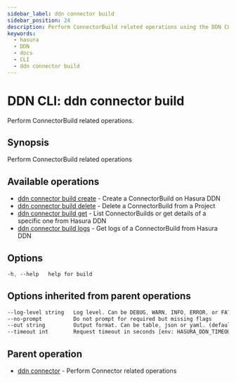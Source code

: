 ```yaml
---
sidebar_label: ddn connector build
sidebar_position: 24
description: Perform ConnectorBuild related operations using the DDN CLI
keywords:
  - hasura
  - DDN
  - docs
  - CLI
  - ddn connector build
---
```


# DDN CLI: ddn connector build

Perform ConnectorBuild related operations.

## Synopsis

Perform ConnectorBuild related operations

## Available operations

- [ddn connector build create](/reference/cli/commands/ddn_connector_build_create) - Create a ConnectorBuild on Hasura
  DDN
- [ddn connector build delete](/reference/cli/commands/ddn_connector_build_delete) - Delete a ConnectorBuild from a
  Project
- [ddn connector build get](/reference/cli/commands/ddn_connector_build_get) - List ConnectorBuilds or get details of a
  specific one from Hasura DDN
- [ddn connector build logs](/reference/cli/commands/ddn_connector_build_logs) - Get logs of a ConnectorBuild from
  Hasura DDN

## Options

```sass
-h, --help   help for build
```

## Options inherited from parent operations

```sass
--log-level string   Log level. Can be DEBUG, WARN, INFO, ERROR, or FATAL. (default "INFO")
--no-prompt          Do not prompt for required but missing flags
--out string         Output format. Can be table, json or yaml. (default "table")
--timeout int        Request timeout in seconds [env: HASURA_DDN_TIMEOUT] (default 100)
```

## Parent operation

- [ddn connector](/reference/cli/commands/ddn_connector) - Perform Connector related operations
